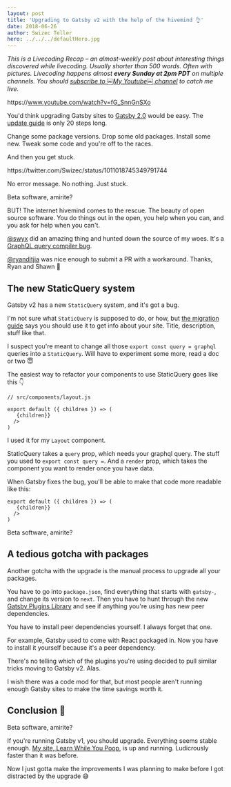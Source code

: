 ```yaml
---
layout: post
title: 'Upgrading to Gatsby v2 with the help of the hivemind 👌'
date: 2018-06-26
author: Swizec Teller
hero: ../../../defaultHero.jpg
---
```

_This is a Livecoding Recap – an almost-weekly post about interesting things discovered while livecoding. Usually shorter than 500 words. Often with pictures. Livecoding happens almost **every Sunday at 2pm PDT** on multiple channels. You should [subscribe to ￼My Youtube￼ channel](https://www.youtube.com/user/theswizec) to catch me live._



https&#x3A;//www.youtube.com/watch?v=fG_SnnGnSXo



You'd think upgrading Gatsby sites to [Gatsby 2.0](https://github.com/gatsbyjs/gatsby) would be easy. The [update guide](https://next.gatsbyjs.org/docs/migrating-from-v1-to-v2/#update-layout-component) is only 20 steps long.



Change some package versions. Drop some old packages. Install some new. Tweak some code and you're off to the races.



And then you get stuck.



https&#x3A;//twitter.com/Swizec/status/1011018745349791744



No error message. No nothing. Just stuck.



Beta software, amirite?



BUT! The internet hivemind comes to the rescue. The beauty of open source software. You do things out in the open, you help when you can, and you ask for help when you can't.



[@swyx](https://twitter.com/swyx) did an amazing thing and hunted down the source of my woes. It's a [GraphQL query compiler bug](https://github.com/gatsbyjs/gatsby/issues/6032).



[@ryanditjia](https://twitter.com/ryanditjia) was nice enough to submit a PR with a workaround. Thanks, Ryan and Shawn 🤘



## The new StaticQuery system



Gatsby v2 has a new `StaticQuery` system, and it's got a bug.



I'm not sure what `StaticQuery` is supposed to do, or how, but [the migration guide](https://next.gatsbyjs.org/docs/migrating-from-v1-to-v2/#update-layout-component) says you should use it to get info about your site. Title, description, stuff like that.



I suspect you're meant to change all those `export const query = graphql` queries into a `StaticQuery`. Will have to experiment some more, read a doc or two 😇



The easiest way to refactor your components to use StaticQuery goes like this 👇



```
// src/components/layout.js

export default ({ children }) => (
   {children}}
  />
)
```



I used it for my `Layout` component.



StaticQuery takes a `query` prop, which needs your graphql query. The stuff you used to `export const query =`. And a `render` prop, which takes the component you want to render once you have data.



When Gatsby fixes the bug, you'll be able to make that code more readable like this:



```
export default ({ children }) => (
   {children}}
  />
)
```



Beta software, amirite?



## A tedious gotcha with packages



Another gotcha with the upgrade is the manual process to upgrade all your packages.



You have to go into `package.json`, find everything that starts with `gatsby-`, and change its version to `next`. Then you have to hunt through the new [Gatsby Plugins Library](https://next.gatsbyjs.org/plugins/) and see if anything you're using has new peer dependencies.



You have to install peer dependencies yourself. I always forget that one.



For example, Gatsby used to come with React packaged in. Now you have to install it yourself because it's a peer dependency.



There's no telling which of the plugins you're using decided to pull similar tricks moving to Gatsby v2. Alas.



I wish there was a code mod for that, but most people aren't running enough Gatsby sites to make the time savings worth it.



## Conclusion 🤨



Beta software, amirite?



If you're running Gatsby v1, you should upgrade. Everything seems stable enough. [My site, Learn While You Poop](https://learnwhileyoupoop.com), is up and running. Ludicrously faster than it was before.



Now I just gotta make the improvements I was planning to make before I got distracted by the upgrade 😅
